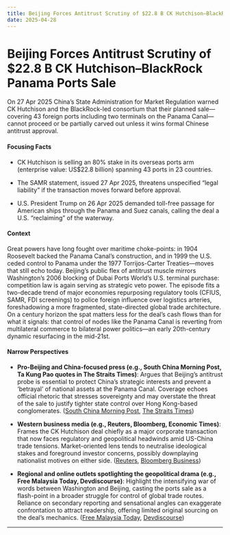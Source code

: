 ```yaml
---
title: Beijing Forces Antitrust Scrutiny of $22.8 B CK Hutchison–BlackRock Panama Ports Sale
date: 2025-04-28
---
```


# Beijing Forces Antitrust Scrutiny of $22.8 B CK Hutchison–BlackRock Panama Ports Sale

On 27 Apr 2025 China’s State Administration for Market Regulation warned CK Hutchison and the BlackRock-led consortium that their planned sale—covering 43 foreign ports including two terminals on the Panama Canal—cannot proceed or be partially carved out unless it wins formal Chinese antitrust approval.

#### Focusing Facts

- CK Hutchison is selling an 80% stake in its overseas ports arm (enterprise value: US$22.8 billion) spanning 43 ports in 23 countries.

- The SAMR statement, issued 27 Apr 2025, threatens unspecified “legal liability” if the transaction moves forward before approval.

- U.S. President Trump on 26 Apr 2025 demanded toll-free passage for American ships through the Panama and Suez canals, calling the deal a U.S. “reclaiming” of the waterway.

#### Context

Great powers have long fought over maritime choke-points: in 1904 Roosevelt backed the Panama Canal’s construction, and in 1999 the U.S. ceded control to Panama under the 1977 Torrijos-Carter Treaties—moves that still echo today.  Beijing’s public flex of antitrust muscle mirrors Washington’s 2006 blocking of Dubai Ports World’s U.S. terminal purchase: competition law is again serving as strategic veto power.  The episode fits a two-decade trend of major economies repurposing regulatory tools (CFIUS, SAMR, FDI screenings) to police foreign influence over logistics arteries, foreshadowing a more fragmented, state-directed global trade architecture.  On a century horizon the spat matters less for the deal’s cash flows than for what it signals: that control of nodes like the Panama Canal is reverting from multilateral commerce to bilateral power politics—an early 20th-century dynamic resurfacing in the mid-21st.

#### Narrow Perspectives

- **Pro-Beijing and China-focused press (e.g., South China Morning Post, Ta Kung Pao quotes in The Straits Times)**: Argues that Beijing’s antitrust probe is essential to protect China’s strategic interests and prevent a ‘betrayal’ of national assets at the Panama Canal. Coverage echoes official rhetoric that stresses sovereignty and may overstate the threat of the sale to justify tighter state control over Hong Kong-based conglomerates. ([South China Morning Post](https://www.scmp.com/news/hong-kong/politics/article/3308099/hutchison-ports-deal-china-regulator-warns-parties-not-circumvent-probe), [The Straits Times](https://www.straitstimes.com/business/companies-markets/trump-china-ramp-up-panama-canal-pressure-with-li-deal-in-limbo))

- **Western business media (e.g., Reuters, Bloomberg, Economic Times)**: Frames the CK Hutchison deal chiefly as a major corporate transaction that now faces regulatory and geopolitical headwinds amid US-China trade tensions. Market-oriented lens tends to neutralise ideological stakes and foreground investor concerns, possibly downplaying nationalist motives on either side. ([Reuters](https://www.reuters.com/sustainability/boards-policy-regulation/china-says-ck-hutchisons-ports-deal-must-not-try-avoid-antitrust-review-2025-04-27/), [Bloomberg Business](https://www.bloomberg.com/news/articles/2025-04-27/china-tells-parties-in-ck-hutchison-deal-not-to-evade-review))

- **Regional and online outlets spotlighting the geopolitical drama (e.g., Free Malaysia Today, Devdiscourse)**: Highlight the intensifying war of words between Washington and Beijing, casting the ports sale as a flash-point in a broader struggle for control of global trade routes. Reliance on secondary reporting and sensational angles can exaggerate confrontation to attract readership, offering limited original sourcing on the deal’s mechanics. ([Free Malaysia Today](https://www.freemalaysiatoday.com/category/business/2025/04/27/china-tells-parties-in-ck-hutchison-deal-not-to-evade-review/), [Devdiscourse](https://www.devdiscourse.com/article/business/3361122-ports-of-politicization-ck-hutchisons-high-stakes-transaction))

---
